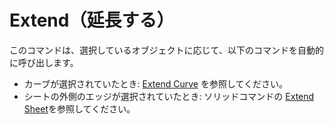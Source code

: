 
# Extend（延長する）

<Reference shortcut="" command="Extend" button="" />

このコマンドは、選択しているオブジェクトに応じて、以下のコマンドを自動的に呼び出します。
   - カーブが選択されていたとき: [Extend Curve](./extend-curve) を参照してください。
   - シートの外側のエッジが選択されていたとき: ソリッドコマンドの [Extend Sheet](../solid/extend)を参照してください。






















